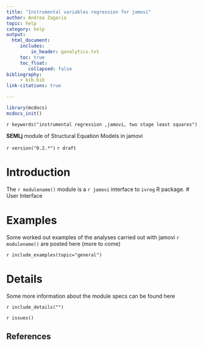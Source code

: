 ```yaml
---
title: "Instrumental variables regression for jamovi"
author: Andrea Zagaria
topic: help
category: help
output: 
  html_document:
     includes:
         in_header: ganalytics.txt
     toc: true
     toc_float:
        collapsed: false
bibliography: 
     - bib.bib
link-citations: true

---
```




```r
library(mcdocs)
mcdocs_init()

```

`r keywords("instrumental regression ,jamovi, two stage least squares")`

**SEMLj** module of Structural Equation Models in jamovi

`r version("0.2.*")` 
`r draft`


# Introduction

The `r modulename()` module is a `r jamovi` interface to `ivreg` R package. 
# User Interface


# Examples

Some worked out examples of the analyses carried out with jamovi `r modulename()` are posted here (more to come)

`r include_examples(topic="general")`

# Details

Some more information about the module specs can be found here

`r include_details("")`


`r issues()`

## References